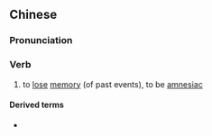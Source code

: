 {{also|失忆}}
==Chinese==
{{zh-forms|s=失忆}}

===Pronunciation===
{{zh-pron
|m=shīyì
|c=sat1 jik1
|cat=v
}}

===Verb===
{{zh-verb}}

# to [[lose]] [[memory]] (of past events), to be [[amnesiac]]

====Derived terms====
* {{zh-l|失憶症}}